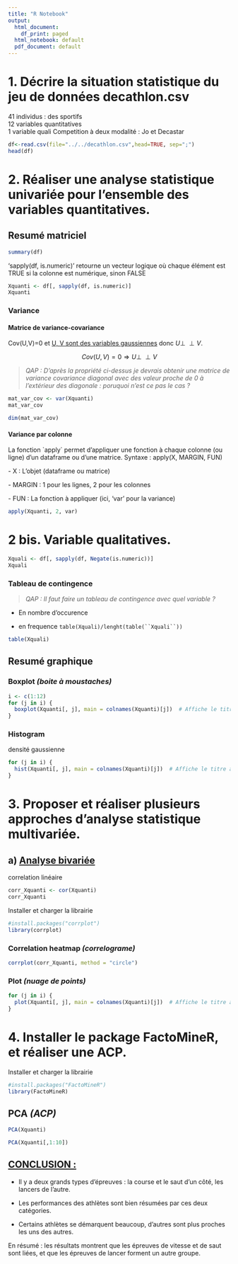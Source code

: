 ```yaml
---
title: "R Notebook"
output:
  html_document:
    df_print: paged
  html_notebook: default
  pdf_document: default
---
```


# 1. Décrire la situation statistique du jeu de données decathlon.csv

41 individus : des sportifs\
12 variables quantitatives\
1 variable quali Competition à deux modalité : Jo et Decastar

```r
df<-read.csv(file="../../decathlon.csv",head=TRUE, sep=";")
head(df)
```

# 2. Réaliser une analyse statistique univariée pour l'ensemble des variables quantitatives.

## Resumé matriciel

```r
summary(df)
```

'sapply(df, is.numeric)' retourne un vecteur logique où chaque élément est TRUE si la colonne est numérique, sinon FALSE

```r
Xquanti <- df[, sapply(df, is.numeric)]
Xquanti
```

### Variance

#### Matrice de variance-covariance

Cov(U,V)=0 et [U, V sont des variables gaussiennes]{.underline} donc $U \perp\!\!\!\perp V$.

$$ Cov(U,V)=0 \Rightarrow U \perp\!\!\!\perp V $$

> *QAP : D'après la propriété ci-dessus je devrais obtenir une matrice de variance covariance diagonal avec des valeur proche de 0 à l'extérieur des diagonale : poruquoi n'est ce pas le cas ?*

```r
mat_var_cov <- var(Xquanti)
mat_var_cov
```

```r
dim(mat_var_cov)
```

#### Variance par colonne

La fonction \`apply\` permet d'appliquer une fonction à chaque colonne (ou ligne) d'un dataframe ou d'une matrice. Syntaxe : apply(X, MARGIN, FUN)

\- X : L'objet (dataframe ou matrice)

\- MARGIN : 1 pour les lignes, 2 pour les colonnes

\- FUN : La fonction à appliquer (ici, 'var' pour la variance)

```r
apply(Xquanti, 2, var)
```

# 2 bis. Variable qualitatives.

```r
Xquali <- df[, sapply(df, Negate(is.numeric))]
Xquali
```

### Tableau de contingence

> *QAP : Il faut faire un tableau de contingence avec quel variable ?*

-   En nombre d'occurence

-   en frequence ``` table(Xquali)/lenght(table(``Xquali``)) ```

```r
table(Xquali)
```

## Resumé graphique

### Boxplot *(boite à moustaches)*

```r
i <- c(1:12)
for (j in i) {
  boxplot(Xquanti[, j], main = colnames(Xquanti)[j])  # Affiche le titre avec le nom de la colonne
}

```

### Histogram

densité gaussienne

```r
for (j in i) {
  hist(Xquanti[, j], main = colnames(Xquanti)[j])  # Affiche le titre avec le nom de la colonne
}

```

# 3. Proposer et réaliser plusieurs approches d'analyse statistique multivariée.

## a) [Analyse bivariée]{.underline}

correlation linéaire

```r
corr_Xquanti <- cor(Xquanti)
corr_Xquanti
```

Installer et charger la librairie

```r
#install.packages("corrplot")
library(corrplot)
```

### Correlation heatmap *(correlograme)*

```r
corrplot(corr_Xquanti, method = "circle")
```

### Plot *(nuage de points)*

```r
for (j in i) {
  plot(Xquanti[, j], main = colnames(Xquanti)[j])  # Affiche le titre avec le nom de la colonne
}
```

# 4. Installer le package FactoMineR, et réaliser une ACP. 

Installer et charger la librairie

```r
#install.packages("FactoMineR")
library(FactoMineR)
```

## PCA *(ACP)*

```r
PCA(Xquanti)
```

```r
PCA(Xquanti[,1:10])
```

## [CONCLUSION :]{.underline}

-   Il y a deux grands types d’épreuves : la course et le saut d’un côté, les lancers de l’autre.

-   Les performances des athlètes sont bien résumées par ces deux catégories.

-   Certains athlètes se démarquent beaucoup, d’autres sont plus proches les uns des autres.

En résumé : les résultats montrent que les épreuves de vitesse et de saut sont liées, et que les épreuves de lancer forment un autre groupe.
